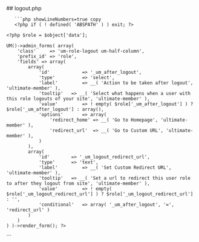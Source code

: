

<div class="phpdocumentor-element -file">
    ## logout.php

        

    
       ```php showLineNumbers=true copy
       <?php if ( ! defined( 'ABSPATH' ) ) exit; ?>


<div class="um-admin-metabox">

	<?php $role = $object['data'];

	UM()->admin_forms( array(
		'class'		=> 'um-role-logout um-half-column',
		'prefix_id'	=> 'role',
		'fields' => array(
			array(
				'id'		    => '_um_after_logout',
				'type'		    => 'select',
				'label'    		=> __( 'Action to be taken after logout', 'ultimate-member' ),
				'tooltip' 	=> __( 'Select what happens when a user with this role logouts of your site', 'ultimate-member' ),
				'value' 		=> ! empty( $role['_um_after_logout'] ) ? $role['_um_after_logout'] : array(),
				'options'		=> array(
					'redirect_home' => __( 'Go to Homepage', 'ultimate-member' ),
					'redirect_url'	=> __( 'Go to Custom URL', 'ultimate-member' ),
				)
			),
			array(
				'id'		=> '_um_logout_redirect_url',
				'type'		=> 'text',
				'label'    		=> __( 'Set Custom Redirect URL', 'ultimate-member' ),
				'tooltip' 	=> __( 'Set a url to redirect this user role to after they logout from site', 'ultimate-member' ),
				'value' 		=> ! empty( $role['_um_logout_redirect_url'] ) ? $role['_um_logout_redirect_url'] : '',
				'conditional'	=> array( '_um_after_logout', '=', 'redirect_url' )
			)
		)
	) )->render_form(); ?>

</div>
       ```
</div>
